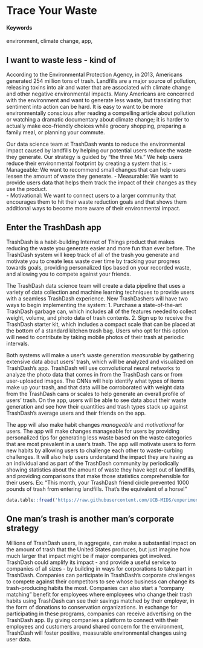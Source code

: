# Trace Your Waste {#gamify-trash}

#### Keywords {-}

environment, climate change, app,

## I want to waste less - kind of

 According to the Environmental Protection Agency, in 2013, Americans generated 254 million tons of trash. Landfills are a major source of pollution, releasing toxins into air and water that are associated with climate change and other negative environmental impacts. Many Americans are concerned with the environment and want to generate less waste, but translating that sentiment into action can be hard. It is easy to want to be more environmentally conscious after reading a compelling article about pollution or watching a dramatic documentary about climate change; it is harder to actually make eco-friendly
 choices while grocery shopping, preparing a family meal, or planning your commute.

 Our data science team at TrashDash wants to reduce the environmental impact caused by landfills by helping our potential users reduce the waste they generate. Our strategy is guided by "the three Ms." We help users reduce their environmental footprint by creating a system that is:
 - Manageable: We want to recommend small changes that can help users lessen the amount of waste they generate.
 - Measurable: We want to provide users data that helps them track the impact of their changes as they use the product.  
 - Motivational: We want to connect users to a larger community that encourages them to hit their waste reduction goals and that shows them additional ways to become more aware of their environmental impact.

## Enter the TrashDash app

TrashDash is a habit-building Internet of Things product that makes reducing the waste you generate easier and more fun than ever before. The TrashDash system will keep track of all of the trash you generate and motivate you to create less waste over time by tracking your progress towards goals, providing personalized tips based on your recorded waste, and allowing you to compete against your friends.

The TrashDash data science team will create a data pipeline that uses a variety of data collection and machine learning techniques to provide users with a seamless TrashDash experience. New TrashDashers will have two ways to begin implementing the system:
1. Purchase a state-of-the-art TrashDash garbage can, which includes all of the features needed to collect weight, volume, and photo data of trash contents.
2. Sign up to receive the TrashDash starter kit, which includes a compact scale that can be placed at the bottom of a standard kitchen trash bag. Users who opt for this option will need to contribute by taking mobile photos of their trash at periodic intervals.

Both systems will make a user's waste generation _measurable_ by gathering extensive data about users' trash, which will be analyzed and visualized on TrashDash's app. TrashDash will use convolutional neural networks to analyze the photo data that comes in from the TrashDash cans or from user-uploaded images. The CNNs will help identify what types of items make up your trash, and that data will be corroborated with weight data from the TrashDash cans or scales to help generate an overall profile of users' trash. On the app, users will be able to see data about their waste generation and see how their quantities and trash types stack up against TrashDash's average users and their friends on the app.

The app will also make habit changes _manageable_ and _motivational_ for users. The app will make changes manageable for users by providing personalized tips for generating less waste based on the waste categories that are most prevalent in a user's trash. The app will motivate users to form new habits by allowing users to challenge each other to waste-curbing challenges. It will also help users understand the impact they are having as an individual and as part of the TrashDash community by periodically showing statistics about the amount of waste they have kept out of landfills, and providing comparisons that make those statistics comprehensible for their users. Ex: "This month, your TrashDash friend circle prevented 1000 pounds of trash from entering landfills. That's the equivalent of a horse!"

```r
data.table::fread('https://raw.githubusercontent.com/UCB-MIDS/experiments-causality/master/data/GerberGreenBook_Chapter3_Donations.csv?token=ABNmuX-Q14rzQ4teItDenc9L5Wo2flncks5ZL5qEwA%3D%3D') %>% stargazer::stargazer(type = 'html',title = 'Something from W241 Experiments and Causality')
```

## One man's trash is another man's corporate strategy

Millions of TrashDash users, in aggregate, can make a substantial impact on the amount of trash that the United States produces, but just imagine how much larger that impact might be if major companies got involved. TrashDash could amplify its impact - and provide a useful service to companies of all sizes - by building in ways for corporations to take part in TrashDash. Companies can participate in TrashDash's corporate challenges to compete against their competitors to see whose business can change its trash-producing habits the most. Companies can also start a "company matching" benefit for employees where employees who change their trash habits using TrashDash can see their savings matched by their employer, in the form of donations to conservation organizations. In exchange for participating in these programs, companies can receive advertising on the TrashDash app. By giving companies a platform to connect with their employees and customers around shared concern for the environment, TrashDash will foster positive, measurable environmental changes using user data.  
